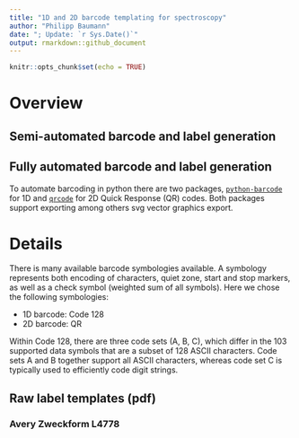 ```yaml
---
title: "1D and 2D barcode templating for spectroscopy"
author: "Philipp Baumann"
date: "; Update: `r Sys.Date()`"
output: rmarkdown::github_document
---
```


```r
knitr::opts_chunk$set(echo = TRUE)
```

# Overview

## Semi-automated barcode and label generation

## Fully automated barcode and label generation

To automate barcoding in python there are two packages, [`python-barcode`](https://pypi.org/project/python-barcode/) for 1D and  [`qrcode`](https://pypi.org/project/qrcode/) for 2D Quick Response (QR) codes. Both packages support exporting among others svg vector graphics export.

# Details

There is many available barcode symbologies available. A symbology represents both encoding of characters, quiet zone, start and stop markers, as well as a check symbol (weighted sum of all symbols). Here we chose the following symbologies:

- 1D barcode: Code 128
- 2D barcode: QR

Within Code 128, there are three code sets (A, B, C), which differ in the 103 supported data symbols that are a subset of 128 ASCII characters. Code sets A and B together support all ASCII characters, whereas code set C is typically used to efficiently code digit strings.

## Raw label templates (pdf)

### Avery Zweckform L4778

